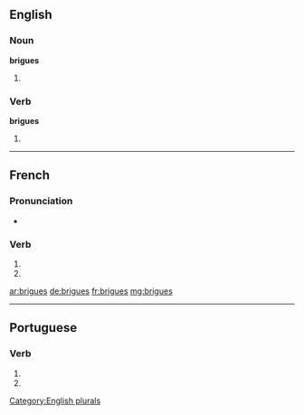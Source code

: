 {{also|brigués}}
==English==

===Noun===
'''brigues'''

# {{plural of|brigue}}

===Verb===
'''brigues'''

# {{third-person singular of|brigue}}

[[Category:English plurals]]

----

==French==

===Pronunciation===
* {{homophones|brigue|briguent}}

===Verb===
{{fr-verb-form}}

# {{conjugation of|briguer||2|s|pres|ind|lang=fr}}
# {{conjugation of|briguer||2|s|pres|sub|lang=fr}}

[[ar:brigues]]
[[de:brigues]]
[[fr:brigues]]
[[mg:brigues]]

----
==Portuguese==

===Verb===
{{head|pt|verb form}}
# {{conjugation of|brigar||2|s|present|subjunctive|lang=pt}}
# {{conjugation of|brigar||2|s|negative|imperative|lang=pt}}
{{rfc-auto}}